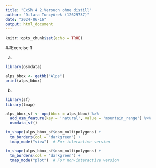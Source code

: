 ```yaml
---
title: "ExSh 4 2.Versuch ohne distill"
author: "Dilara Tuncyürek (12629737)"
date: "2024-06-16"
output: html_document
---
```


```r
knitr::opts_chunk$set(echo = TRUE)
```

##Exercise 1

a)
```r
library(osmdata)

alps_bbox <- getbb("Alps")
print(alps_bbox)

```
b)
```r
library(sf)
library(tmap)

alps_bbox_sf <- opq(bbox = alps_bbox) %>%
  add_osm_feature(key = 'natural', value = 'mountain_range') %>%
  osmdata_sf()

tm_shape(alps_bbox_sf$osm_multipolygons) +
  tm_borders(col = "darkgreen") +
  tmap_mode("view")  # For interactive version

tm_shape(alps_bbox_sf$osm_multipolygons) +
  tm_borders(col = "darkgreen") +
  tmap_mode("plot")  # For non-interactive version

```

